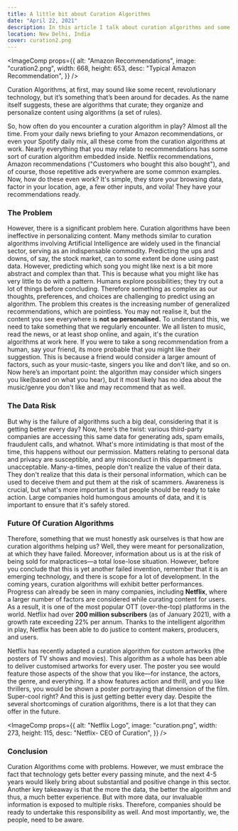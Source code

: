 ```yaml
---
title: A little bit about Curation Algorithms
date: "April 22, 2021"
description: In this article I talk about curation algorithms and some of their lesser known flaws. These algorithms are present everywhere and it is important to know how these work.
location: New Delhi, India
cover: curation2.png
---
```


<ImageComp
  props={{
    alt: "Amazon Recommendations",
    image: "curation2.png",
    width: 668,
    height: 653,
    desc: "Typical Amazon Recommendation",
  }}
/>

Curation Algorithms, at first, may sound like some recent, revolutionary technology, but it’s something that’s been around for decades. As the name itself suggests, these are algorithms that curate; they organize and personalize content using algorithms (a set of rules).

So, how often do you encounter a curation algorithm in play? Almost all the time. From your daily news briefing to your Amazon recommendations, or even your Spotify daily mix, all these come from the curation algorithms at work. Nearly everything that you may relate to recommendations has some sort of curation algorithm embedded inside. Netflix recommendations, Amazon recommendations ("Customers who bought this also bought"), and of course, those repetitive ads everywhere are some common examples.
Now, how do these even work? It's simple, they store your browsing data, factor in your location, age, a few other inputs, and voila! They have your recommendations ready.

### The Problem

However, there is a significant problem here. Curation algorithms have been ineffective in personalizing content. Many methods similar to curation algorithms involving Artificial Intelligence are widely used in the financial sector, serving as an indispensable commodity. Predicting the ups and downs, of say, the stock market, can to some extent be done using past data. However, predicting which song you might like next is a bit more abstract and complex than that. This is because what you might like has very little to do with a pattern. Humans explore possibilities; they try out a lot of things before concluding. Therefore something as complex as our thoughts, preferences, and choices are challenging to predict using an algorithm.
The problem this creates is the increasing number of generalized recommendations, which are pointless. You may not realise it, but the content you see everywhere is **not so personalised.**
To understand this, we need to take something that we regularly encounter. We all listen to music, read the news, or at least shop online, and again, it's the curation algorithms at work here. If you were to take a song recommendation from a human, say your friend, its more probable that you might like their suggestion. This is because a friend would consider a larger amount of factors, such as your music-taste, singers you like and don't like, and so on. Now here’s an important point: the algorithm may consider which singers you like(based on what you hear), but it most likely has no idea about the music/genre you don't like and may recommend that as well.

### The Data Risk

But why is the failure of algorithms such a big deal, considering that it is getting better every day?
Now, here's the twist: various third-party companies are accessing this same data for generating ads, spam emails, fraudulent calls, and whatnot. What's more intimidating is that most of the time, this happens without our permission. Matters relating to personal data and privacy are susceptible, and any misconduct in this department is unacceptable.
Many-a-times, people don't realize the value of their data. They don't realize that this data is their personal information, which can be used to deceive them and put them at the risk of scammers. Awareness is crucial, but what's more important is that people should be ready to take action. Large companies hold humongous amounts of data, and it is important to ensure that it's safely stored.

### Future Of Curation Algorithms

Therefore, something that we must honestly ask ourselves is that how are curation algorithms helping us? Well, they were meant for personalization, at which they have failed. Moreover, information about us is at the risk of being sold for malpractices—a total lose-lose situation.
However, before you conclude that this is yet another failed invention, remember that it is an emerging technology, and there is scope for a lot of development. In the coming years, curation algorithms will exhibit better performances. Progress can already be seen in many companies, including **Netflix**, where a larger number of factors are considered while curating content for users. As a result, it is one of the most popular OTT (over-the-top) platforms in the world. Netflix had over **200 million subscribers** (as of January 2021), with a growth rate exceeding 22% per annum. Thanks to the intelligent algorithm in play, Netflix has been able to do justice to content makers, producers, and users.

Netflix has recently adapted a curation algorithm for custom artworks (the posters of TV shows and movies). This algorithm as a whole has been able to deliver customised artworks for every user. The poster you see would feature those aspects of the show that you like—for instance, the actors, the genre, and everything. If a show features action and thrill, and you like thrillers, you would be shown a poster portraying that dimension of the film. Super-cool right? And this is just getting better every day. Despite the several shortcomings of curation algorithms, there is a lot that they can offer in the future.

<ImageComp
  props={{
    alt: "Netflix Logo",
    image: "curation.png",
    width: 273,
    height: 115,
    desc: "Netflix- CEO of Curation",
  }}
/>

### Conclusion

Curation Algorithms come with problems. However, we must embrace the fact that technology gets better every passing minute, and the next 4-5 years would likely bring about substantial and positive change in this sector. Another key takeaway is that the more the data, the better the algorithm and thus, a much better experience. But with more data, our invaluable information is exposed to multiple risks. Therefore, companies should be ready to undertake this responsibility as well. And most importantly, we, the people, need to be aware.

[^1]: asdadasdasd
